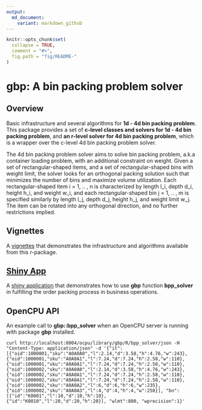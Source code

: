 ```yaml
---
output:
  md_document:
    variant: markdown_github
---
```


<!-- README.md is generated from README.Rmd. Please edit that file -->

```r
knitr::opts_chunk$set(
  collapse = TRUE,
  comment = "#>",
  fig.path = "fig/README-"
)
```

# __gbp: A bin packing problem solver__

## Overview

Basic infrastructure and several algorithms for __1d - 4d bin packing problem__. This package provides a set of __c-level classes and solvers for 1d - 4d bin packing problem__, and __an r-level solver for 4d bin packing problem__, which is a wrapper over the c-level 4d bin packing problem solver. 

The 4d bin packing problem solver aims to solve bin packing problem, a.k.a container loading problem, with an additional constraint on weight. Given a set of rectangular-shaped items, and a set of rectangular-shaped bins with weight limit, the solver looks for an orthogonal packing solution such that minimizes the number of bins and maximize volume utilization. Each rectangular-shaped item i = 1, .. , n is characterized by length l\_i, depth d\_i, height h\_i, and weight w\_i, and each rectangular-shaped bin j = 1, .. , m is specified similarly by length l\_j, depth d\_j, height h\_j, and weight limit w\_j. The item can be rotated into any orthogonal direction, and no further restrictions implied.

## Vignettes

A [vignettes](https://cran.r-project.org/web/packages/gbp/vignettes/gbp-vignette.html) that demonstrates the infrastructure and algorithms available from this r-package.

## [Shiny App](https://gyang.shinyapps.io/gbp_app/)

A [shiny application](https://gyang.shinyapps.io/gbp_app/) that demonstrates how to use __gbp__ function __bpp_solver__ in fulfilling the order packing process in business operations.

## OpenCPU API

An example call to __gbp::bpp_solver__ when an OpenCPU server is running with package __gbp__ installed.

```
curl http://localhost:8004/ocpu/library/gbp/R/bpp_solver/json -H "Content-Type: application/json" -d '{"it":[{"oid":1000001,"sku":"A0A0A0","l":2.14,"d":3.58,"h":4.76,"w":243},{"oid":1000001,"sku":"A0A0A1","l":7.24,"d":7.24,"h":2.58,"w":110},{"oid":1000001,"sku":"A0A0A1","l":7.24,"d":7.24,"h":2.58,"w":110},{"oid":1000002,"sku":"A0A0A0","l":2.14,"d":3.58,"h":4.76,"w":243},{"oid":1000002,"sku":"A0A0A1","l":7.24,"d":7.24,"h":2.58,"w":110},{"oid":1000002,"sku":"A0A0A1","l":7.24,"d":7.24,"h":2.58,"w":110},{"oid":1000002,"sku":"A0A0A2","l":6,"d":6,"h":6,"w":235},{"oid":1000002,"sku":"A0A0A3","l":4,"d":4,"h":4,"w":258}], "bn":[{"id":"K0001","l":10,"d":10,"h":10},{"id":"K0010","l":20,"d":20,"h":20}], "wlmt":800, "wprecision":1}'
```
